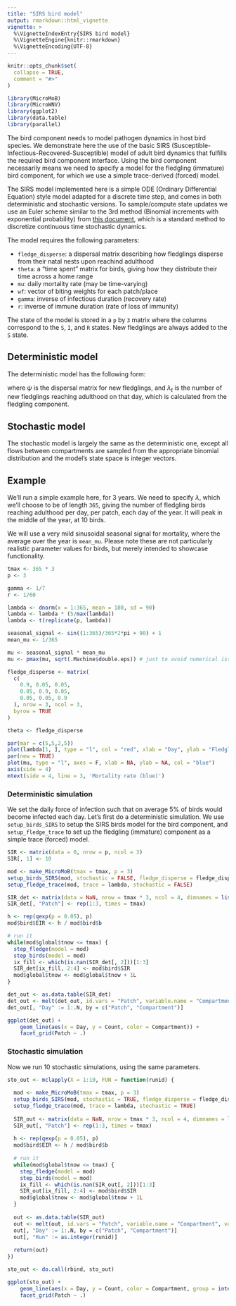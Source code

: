 ```yaml
---
title: "SIRS bird model"
output: rmarkdown::html_vignette
vignette: >
  %\VignetteIndexEntry{SIRS bird model}
  %\VignetteEngine{knitr::rmarkdown}
  %\VignetteEncoding{UTF-8}
---
```


```r
knitr::opts_chunk$set(
  collapse = TRUE,
  comment = "#>"
)
```

```r
library(MicroMoB)
library(MicroWNV)
library(ggplot2)
library(data.table)
library(parallel)
```

The bird component needs to model pathogen dynamics in host bird species. We demonstrate
here the use of the basic SIRS (Susceptible-Infectious-Recovered-Susceptible) model
of adult bird dynamics that fulfills the required bird component interface. Using
the bird component necessarily means we need to specify a model for the fledgling (immature)
bird component, for which we use a simple trace-derived (forced) model.

The SIRS model implemented here is a simple ODE (Ordinary Differential Equation)
style model adapted for a discrete time step, and comes in both deterministic
and stochastic versions. To sample/compute state updates we use an Euler scheme
similar to the 3rd method (Binomial increments with exponential probability) from
[this document](https://kingaa.github.io/short-course/stochsim/stochsim.html#eulers-method-for-a-discrete-sir-model),
which is a standard method to discretize continuous time stochastic dynamics.

The model requires the following parameters:
  
  * `fledge_disperse`: a dispersal matrix describing how fledglings disperse
  from their natal nests upon reachind adulthood
  * `theta`: a "time spent" matrix for birds, giving how they distribute their
  time across a home range
  * `mu`: daily mortality rate (may be time-varying)
  * `wf`: vector of biting weights for each patch/place
  * `gamma`: inverse of infectious duration (recovery rate)
  * `r`: inverse of immune duration (rate of loss of immunity)

The state of the model is stored in a `p` by `3` matrix where the columns correspond
to the `S`, `I`, and `R` states. New fledglings are always added to the `S` state.

## Deterministic model

The deterministic model has the following form:

\begin{equation}
S_{t+1} = e^{-(\mu_{t} + h_{t})} S_{t} + (1 - e^{-(\mu_{t} + \gamma)}) \left( \frac{r}{\mu_{t} + r} \right) R_{t} + (\lambda_{t} \cdot \psi) \\
I_{t+1} = e^{-(\mu_{t} + \gamma)} E_{t} + (1 - e^{-(\mu_{t} + h_{t})}) \left( \frac{h_{t}}{\mu_{t} + h_{t}} \right) S_{t} \\
R_{t+1} = e^{-(\mu_{t} + r)} R_{t} + (1 - e^{-(\mu_{t} + \gamma)}) \left( \frac{\gamma}{\mu_{t} + \gamma} \right) I_{t} \\
\end{equation}

where $\psi$ is the dispersal matrix for new fledglings, and $\lambda_{t}$ is the number
of new fledglings reaching adulthood on that day, which is calculated from the 
fledgling component.

## Stochastic model

The stochastic model is largely the same as the deterministic one, except all flows
between compartments are sampled from the appropriate binomial distribution and 
the model's state space is integer vectors.

## Example

We'll run a simple example here, for 3 years. We need to specify $\lambda$, which
we'll choose to be of length `365`, giving the number of fledgling birds reaching adulthood per day,
per patch, each day of the year. It will peak in the middle of the year, at 10 birds.

We will use a very mild sinusoidal seasonal signal for mortality, where the average
over the year is `mean_mu`. Please note these are not particularly realistic
parameter values for birds, but merely intended to showcase functionality.

```r
tmax <- 365 * 3
p <- 3

gamma <- 1/7
r <- 1/60

lambda <- dnorm(x = 1:365, mean = 180, sd = 90)
lambda <- lambda * (5/max(lambda))
lambda <- t(replicate(p, lambda))

seasonal_signal <- sin((1:365)/365*2*pi + 90) + 1
mean_mu <- 1/365

mu <- seasonal_signal * mean_mu
mu <- pmax(mu, sqrt(.Machine$double.eps)) # just to avoid numerical issues

fledge_disperse <- matrix(
  c(
    0.9, 0.05, 0.05,
    0.05, 0.9, 0.05,
    0.05, 0.05, 0.9
  ), nrow = 3, ncol = 3, 
  byrow = TRUE
)

theta <- fledge_disperse

par(mar = c(5,5,2,5))
plot(lambda[1, ], type = "l", col = "red", xlab = "Day", ylab = "Fledgling births (red)")
par(new = TRUE)
plot(mu, type = "l", axes = F, xlab = NA, ylab = NA, col = "blue")
axis(side = 4)
mtext(side = 4, line = 3, 'Mortality rate (blue)')
```

### Deterministic simulation

We set the daily force of infection such that on average $5\%$ of birds would become infected each day.
Let's first do a deterministic simulation. We use `setup_birds_SIRS`
to setup the SIRS birds model for the bird component, and `setup_fledge_trace` to set up
the fledgling (immature) component as a simple trace (forced) model.

```r
SIR <- matrix(data = 0, nrow = p, ncol = 3)
SIR[, 1] <- 10

mod <- make_MicroMoB(tmax = tmax, p = 3)
setup_birds_SIRS(mod, stochastic = FALSE, fledge_disperse = fledge_disperse, theta = theta, SIR = SIR, mu = mu, gamma = gamma, r = r)
setup_fledge_trace(mod, trace = lambda, stochastic = FALSE)

SIR_det <- matrix(data = NaN, nrow = tmax * 3, ncol = 4, dimnames = list(NULL, c("Patch", "S", "I", "R")))
SIR_det[, "Patch"] <- rep(1:3, times = tmax)

h <- rep(qexp(p = 0.05), p)
mod$bird$EIR <- h / mod$bird$b

# run it
while(mod$global$tnow <= tmax) {
  step_fledge(model = mod)
  step_birds(model = mod)
  ix_fill <- which(is.nan(SIR_det[, 2]))[1:3]
  SIR_det[ix_fill, 2:4] <- mod$bird$SIR
  mod$global$tnow <- mod$global$tnow + 1L
}

det_out <- as.data.table(SIR_det)
det_out <- melt(det_out, id.vars = "Patch", variable.name = "Compartment", value.name = "Count")
det_out[, "Day" := 1:.N, by = c("Patch", "Compartment")]

ggplot(det_out) +
    geom_line(aes(x = Day, y = Count, color = Compartment)) +
    facet_grid(Patch ~ .)
```

### Stochastic simulation

Now we run 10 stochastic simulations, using the same parameters.

```r
sto_out <- mclapply(X = 1:10, FUN = function(runid) {
  
  mod <- make_MicroMoB(tmax = tmax, p = 3)
  setup_birds_SIRS(mod, stochastic = TRUE, fledge_disperse = fledge_disperse, theta = theta, SIR = SIR, mu = mu, gamma = gamma, r = r)
  setup_fledge_trace(mod, trace = lambda, stochastic = TRUE)
  
  SIR_out <- matrix(data = NaN, nrow = tmax * 3, ncol = 4, dimnames = list(NULL, c("Patch", "S", "I", "R")))
  SIR_out[, "Patch"] <- rep(1:3, times = tmax)
  
  h <- rep(qexp(p = 0.05), p)
  mod$bird$EIR <- h / mod$bird$b
  
  # run it
  while(mod$global$tnow <= tmax) {
    step_fledge(model = mod)
    step_birds(model = mod)
    ix_fill <- which(is.nan(SIR_out[, 2]))[1:3]
    SIR_out[ix_fill, 2:4] <- mod$bird$SIR
    mod$global$tnow <- mod$global$tnow + 1L
  }
  
  out <- as.data.table(SIR_out)
  out <- melt(out, id.vars = "Patch", variable.name = "Compartment", value.name = "Count")
  out[, "Day" := 1:.N, by = c("Patch", "Compartment")]
  out[, "Run" := as.integer(runid)]
    
  return(out)
})

sto_out <- do.call(rbind, sto_out)

ggplot(sto_out) +
    geom_line(aes(x = Day, y = Count, color = Compartment, group = interaction(Run, Compartment)), alpha = 0.35) +
    facet_grid(Patch ~ .)
```
